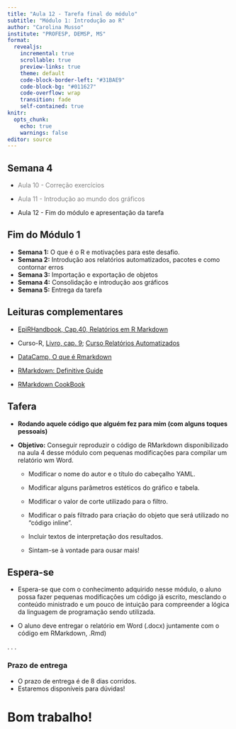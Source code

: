 ```yaml
---
title: "Aula 12 - Tarefa final do módulo"
subtitle: "Módulo 1: Introdução ao R"
author: "Carolina Musso"
institute: "PROFESP, DEMSP, MS"
format:
  revealjs:
    incremental: true 
    scrollable: true
    preview-links: true
    theme: default
    code-block-border-left: "#31BAE9"
    code-block-bg: "#011627"
    code-overflow: wrap
    transition: fade
    self-contained: true
knitr:
  opts_chunk:
    echo: true
    warnings: false
editor: source
---
```


## Semana 4

-   [Aula 10 - Correção exercícios]{style="color: gray;"}

-   [Aula 11 - Introdução ao mundo dos gráficos]{style="color: gray;"}

-   Aula 12 - Fim do módulo e apresentação da tarefa

## Fim do Módulo 1

-   **Semana 1:** O que é o R e motivações para este desafio.
-   **Semana 2:** Introdução aos relatórios automatizados, pacotes e como contornar erros
-   **Semana 3:** Importação e exportação de objetos
-   **Semana 4:** Consolidação e introdução aos gráficos
-   **Semana 5:** Entrega da tarefa

## Leituras complementares

-   [EpiRHandbook, Cap.40, Relatórios em R Markdown](https://epirhandbook.com/en/reports-with-r-markdown.html)

-   Curso-R, [Livro, cap. 9](https://livro.curso-r.com/9-relatorios.html); [Curso Relatórios Automatizados](https://curso-r.github.io/202210-relatorios/)

-   [DataCamp, O que é Rmarkdown](https://campus.datacamp.com/courses/communicating-with-data-in-the-tidyverse/introduction-to-rmarkdown?ex=1)

-   [RMarkdown: Definitive Guide](https://bookdown.org/yihui/rmarkdown/)

-   [RMarkdown CookBook](https://bookdown.org/yihui/rmarkdown-cookbook/)

## Tafera

-   **Rodando aquele código que alguém fez para mim (com alguns toques pessoais)**

-   **Objetivo:** Conseguir reproduzir o código de RMarkdown disponibilizado na aula 4 desse módulo com pequenas modificações para compilar um relatório wm Word.

    -   Modificar o nome do autor e o título do cabeçalho YAML.

    -   Modificar alguns parâmetros estéticos do gráfico e tabela.

    -   Modificar o valor de corte utilizado para o filtro.

    -   Modificar o país filtrado para criação do objeto que será utilizado no "código inline".

    -   Incluir textos de interpretação dos resultados.

    -   Sintam-se à vontade para ousar mais!

## Espera-se

-   Espera-se que com o conhecimento adquirido nesse módulo, o aluno possa fazer pequenas modificações um código já escrito, mesclando o conteúdo ministrado e um pouco de intuição para compreender a lógica da linguagem de programação sendo utilizada.

-   O aluno deve entregar o relatório em Word (.docx) juntamente com o código em RMarkdown, .Rmd)

. . .

### Prazo de entrega

-   O prazo de entrega é de 8 dias corridos.
-   Estaremos disponíveis para dúvidas!

# Bom trabalho!
